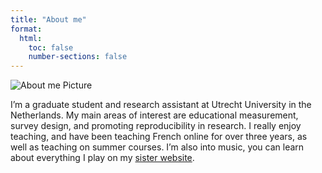 ```yaml
---
title: "About me"
format:
  html:
    toc: false
    number-sections: false
---
```


::: {.row}

::: {.col-12 .col-md-4}

<!-- Profile Image -->
<img src="images/Aboutme.jpg" alt="About me Picture" class="img-fluid">

:::

::: {.col-12 .col-md-8}

I'm a graduate student and research assistant at Utrecht University in the Netherlands. My main areas of interest are educational measurement, survey design, and promoting reproducibility in research. I really enjoy teaching, and have been teaching French online for over three years, as well as teaching on summer courses. I'm also into music, you can learn about everything I play on my [sister website](https://www.adam-maghout.co.uk/){target="_blank"}.

:::

:::